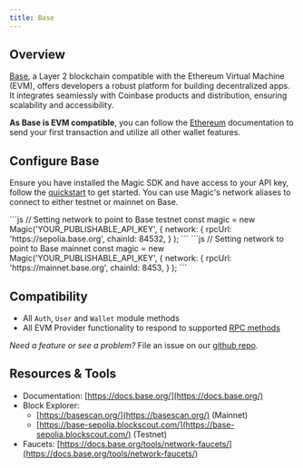 ---
title: Base
---

## Overview

[Base](https://base.org/), a Layer 2 blockchain compatible with the Ethereum Virtual Machine (EVM), offers developers a robust platform for building decentralized apps. It integrates seamlessly with Coinbase products and distribution, ensuring scalability and accessibility.

**As Base is EVM compatible**, you can follow the [Ethereum](/docs/embedded-wallet/blockchains/featured-chains/ethereum/javascript) documentation to send your first transaction and utilize all other wallet features.

## Configure Base

Ensure you have installed the Magic SDK and have access to your API key, follow the [quickstart](/docs/home/quickstart/cli) to get started. You can use Magic's network aliases to connect to either testnet or mainnet on Base.

<Tabs>
    <Tab title="Testnet">
```js
// Setting network to point to Base testnet
const magic = new Magic('YOUR_PUBLISHABLE_API_KEY', {
    network: {
        rpcUrl: 'https://sepolia.base.org',
        chainId: 84532,
  }
);
```
    </Tab>
    <Tab title="Mainnet">
```js
// Setting network to point to Base mainnet
const magic = new Magic('YOUR_PUBLISHABLE_API_KEY', {
    network: {
        rpcUrl: 'https://mainnet.base.org',
        chainId: 8453,
  }
);
```
    </Tab>
</Tabs>

## Compatibility

- All `Auth`, `User` and `Wallet` module methods
- All EVM Provider functionality to respond to supported [RPC methods](/docs/embedded-wallet/api/client-side-sdks/web#evm-rpc-methods)

_Need a feature or see a problem?_ File an issue on our [github repo](https://github.com/magiclabs/magic-js).

## Resources & Tools

- Documentation: [https://docs.base.org/](https://docs.base.org/)
- Block Explorer:
  - [https://basescan.org/](https://basescan.org/) (Mainnet)
  - [https://base-sepolia.blockscout.com/](https://base-sepolia.blockscout.com/) (Testnet)
- Faucets: [https://docs.base.org/tools/network-faucets/](https://docs.base.org/tools/network-faucets/)
